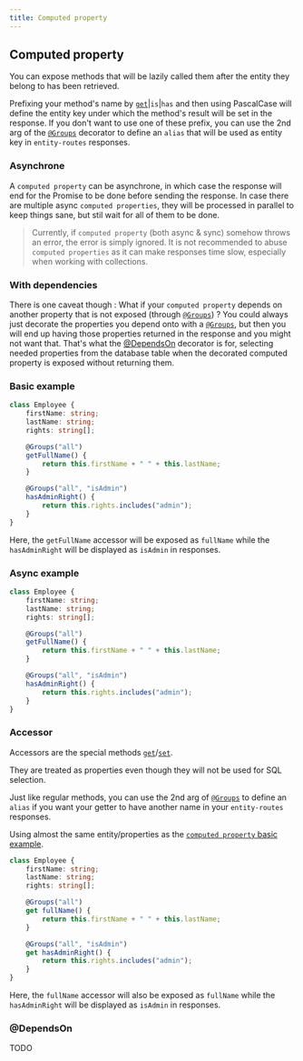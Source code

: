 ```yaml
---
title: Computed property
---
```


## Computed property

You can expose methods that will be lazily called them after the entity they belong to has been retrieved.

Prefixing your method's name by [`get`](/definitions#get)|`is`|`has` and then using PascalCase will define the entity
key under which the method's result will be set in the response. If you don't want to use one of these prefix, you can
use the 2nd arg of the [`@Groups`](/definitions#groups) decorator to define an `alias` that will be used as entity key
in `entity-routes` responses.

### Asynchrone

A `computed property` can be asynchrone, in which case the response will end for the Promise to be done before sending
the response. In case there are multiple async `computed properties`, they will be processed in parallel to keep things
sane, but stil wait for all of them to be done.

> Currently, if `computed property` (both async & sync) somehow throws an error, the error is simply ignored. It is not
> recommended to abuse `computed properties` as it can make responses time slow, especially when working with
> collections.

### With dependencies

There is one caveat though : What if your `computed property` depends on another property that is not exposed (through
[`@Groups`](/definitions#groups)) ? You could always just decorate the properties you depend onto with a
[`@Groups`](/definitions#groups), but then you will end up having those properties returned in the response and you
might not want that. That's what the [@DependsOn](#depends-on) decorator is for, selecting needed properties from the
database table when the decorated computed property is exposed without returning them.

### Basic example

```ts
class Employee {
    firstName: string;
    lastName: string;
    rights: string[];

    @Groups("all")
    getFullName() {
        return this.firstName + " " + this.lastName;
    }

    @Groups("all", "isAdmin")
    hasAdminRight() {
        return this.rights.includes("admin");
    }
}
```

Here, the `getFullName` accessor will be exposed as `fullName` while the `hasAdminRight` will be displayed as `isAdmin`
in responses.

### Async example

```ts
class Employee {
    firstName: string;
    lastName: string;
    rights: string[];

    @Groups("all")
    getFullName() {
        return this.firstName + " " + this.lastName;
    }

    @Groups("all", "isAdmin")
    hasAdminRight() {
        return this.rights.includes("admin");
    }
}
```

### Accessor

Accessors are the special methods
[`get`](https://developer.mozilla.org/en-US/docs/Web/JavaScript/Reference/Functions/get)/[`set`](https://developer.mozilla.org/en-US/docs/Web/JavaScript/Reference/Functions/set).

They are treated as properties even though they will not be used for SQL selection.

<Info>

Just like regular methods, you can use the 2nd arg of [`@Groups`](/definitions#groups) to define an `alias` if you want
your getter to have another name in your `entity-routes` responses.

</Info>

Using almost the same entity/properties as the [`computed property` basic example](#basic-example).

```ts
class Employee {
    firstName: string;
    lastName: string;
    rights: string[];

    @Groups("all")
    get fullName() {
        return this.firstName + " " + this.lastName;
    }

    @Groups("all", "isAdmin")
    get hasAdminRight() {
        return this.rights.includes("admin");
    }
}
```

Here, the `fullName` accessor will also be exposed as `fullName` while the `hasAdminRight` will be displayed as
`isAdmin` in responses.

### @DependsOn

TODO
